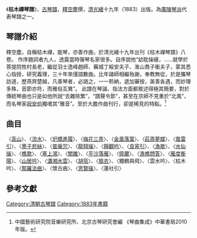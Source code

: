{{copyedit|time=2016-09-05T08:00:19+00:00}}
《'''枯木禪琴譜'''》，[[古琴譜|古琴譜]]，[[釋空塵|釋空塵]]撰，[[清|清]][[光緒|光緒]]十九年（1883）出版。為[[廣陵琴派|廣陵琴派]]代表琴譜之一。

==琴譜介紹==
釋空塵，自稱枯木禪，能琴，亦善作曲，於清光緒十九年出刊《枯木禪琴譜》八卷。
作序題詞者九人，透露當時彈琴名家很多。自序說他“幼耽操縵，……就學於菩提院牧村長老，繼從羽士逸峰趙師、蕪城丁綏安夫子、淮山喬子衡夫子，蒙其悉心指授，研究義理，三十年來僅諳數曲。比年諸師相繼殆謝，奉教無從，於是攜琴訪道，歷燕齊楚越，凡善琴者，必謁之，一一聆納，遞加審按，美善各遇，而妙理多殊，音節亦符，而雅俗互異”。
此譜在琴論、指法方面都敘述得極其簡要，對於傳統琴曲也只是如他所說“去雜除繁”，“譜聲令節”，甚至在京師不見重於“北風”，而名琴家[[祝安伯|祝安伯]]獨嗜其“雅音”。至於大膽作曲刊行，卻是稀見的特點。<ref>中國藝術研究院音樂研究所、北京古琴研究會編 《琴曲集成》中華書局2010年版。</ref>

==曲目==
〈[[高山_(古琴曲)|高山]]〉、〈[[流水_(古琴曲)|流水]]〉、〈[[圯橋進履|圯橋進履]]〉、〈[[梅花三弄|梅花三弄]]〉、〈[[梧葉舞秋風|金風落葉]]〉、〈[[莊周夢蝶_(古琴曲)|莊周夢蝶]]〉、〈[[風雷引|風雷引]]〉、〈[[墨子悲絲|墨子悲絲]]〉、〈[[普庵咒|普庵咒]]〉、〈[[龍翔操|龍翔操]]〉、〈[[靜觀吟|靜觀吟]]〉、〈[[良宵引|良宵引]]〉、〈[[漁歌|漁歌]]〉、〈[[水仙操|水仙操]]〉、〈[[樵歌|樵歌]]〉、〈[[塞上鴻|塞上鴻]]〉、〈[[關雎_(古琴曲)|關雎]]〉、〈[[平沙落雁|平沙落雁]]〉、〈[[佩蘭_(古琴曲)|佩蘭]]〉、〈[[漁樵問答|漁樵問答]]〉、〈[[雁度衡陽|雁度衡陽]]〉、〈[[山居吟|山居吟]]〉、〈[[瀟湘水雲|瀟湘水雲]]〉、〈[[胡笳十八拍|胡笳]]〉、〈[[搗衣_(古琴曲)|搗衣]]〉、〈獨鶴與飛〉、〈雲水吟〉、〈枯木吟〉、〈[[那羅法曲|那羅法曲]]〉、〈懷古曲〉、〈[[思賢操|思賢操]]〉、〈蓮社引〉

==參考文獻==

[[Category:清朝古琴譜|Category:清朝古琴譜]]
[[Category:1883年書籍|Category:1883年書籍]]